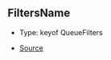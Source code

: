 ## FiltersName

- Type: keyof QueueFilters

- [Source](https://github.com/Androz2091/discord-player/blob/fe42dd7/packages/discord-player/src/types/types.ts#L8)